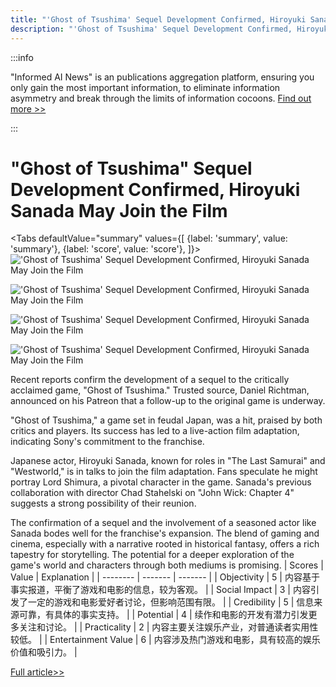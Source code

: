 ```yaml
---
title: "'Ghost of Tsushima' Sequel Development Confirmed, Hiroyuki Sanada May Join the Film"
description: "'Ghost of Tsushima' Sequel Development Confirmed, Hiroyuki Sanada May Join the Film"
---
```



:::info

"Informed AI News" is an publications aggregation platform, ensuring you only gain the most important information, to eliminate information asymmetry and break through the limits of information cocoons.  [Find out more >>](/docs/guides)

:::

# "Ghost of Tsushima" Sequel Development Confirmed, Hiroyuki Sanada May Join the Film


<Tabs
	defaultValue="summary"
	values={[
	{label: 'summary', value: 'summary'},
	{label: 'score', value: 'score'},
]}>
<TabItem value="summary">
<img
  src="https://image.informedainews.com/2024/06/Ent-QGa-1717382665-0.jpg"
  alt="'Ghost of Tsushima' Sequel Development Confirmed, Hiroyuki Sanada May Join the Film"
/>

<img
  src="https://image.informedainews.com/2024/06/Ent-uK3-1717382665-1.jpg"
  alt="'Ghost of Tsushima' Sequel Development Confirmed, Hiroyuki Sanada May Join the Film"
/>

<img
  src="https://image.informedainews.com/2024/06/Ent-FbI-1717382665-2.jpg"
  alt="'Ghost of Tsushima' Sequel Development Confirmed, Hiroyuki Sanada May Join the Film"
/>

<img
  src="https://image.informedainews.com/2024/06/Ent-6s3-1717382665-3.jpg"
  alt="'Ghost of Tsushima' Sequel Development Confirmed, Hiroyuki Sanada May Join the Film"
/>



Recent reports confirm the development of a sequel to the critically acclaimed game, "Ghost of Tsushima." Trusted source, Daniel Richtman, announced on his Patreon that a follow-up to the original game is underway.

"Ghost of Tsushima," a game set in feudal Japan, was a hit, praised by both critics and players. Its success has led to a live-action film adaptation, indicating Sony's commitment to the franchise.

Japanese actor, Hiroyuki Sanada, known for roles in "The Last Samurai" and "Westworld," is in talks to join the film adaptation. Fans speculate he might portray Lord Shimura, a pivotal character in the game. Sanada's previous collaboration with director Chad Stahelski on "John Wick: Chapter 4" suggests a strong possibility of their reunion.

The confirmation of a sequel and the involvement of a seasoned actor like Sanada bodes well for the franchise's expansion. The blend of gaming and cinema, especially with a narrative rooted in historical fantasy, offers a rich tapestry for storytelling. The potential for a deeper exploration of the game's world and characters through both mediums is promising.
</TabItem>
<TabItem value="score">
	| Scores     | Value   | Explanation |
	| -------- | ------- | ------- |
	| Objectivity  | 5    | 内容基于事实报道，平衡了游戏和电影的信息，较为客观。    |
	| Social Impact | 3     | 内容引发了一定的游戏和电影爱好者讨论，但影响范围有限。    |
	| Credibility    | 5    | 信息来源可靠，有具体的事实支持。    |
	| Potential    | 4    | 续作和电影的开发有潜力引发更多关注和讨论。    |
	| Practicality    | 2    | 内容主要关注娱乐产业，对普通读者实用性较低。    |
	| Entertainment Value    | 6    | 内容涉及热门游戏和电影，具有较高的娱乐价值和吸引力。    |
</TabItem>
</Tabs>

[Full article>>](https://www.cnbeta.com.tw/articles/game/1433314.htm)
